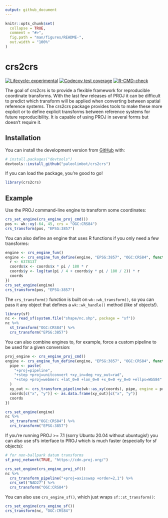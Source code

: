 ```yaml
---
output: github_document
---
```


<!-- README.md is generated from README.Rmd. Please edit that file -->

```r
knitr::opts_chunk$set(
  collapse = TRUE,
  comment = "#>",
  fig.path = "man/figures/README-",
  out.width = "100%"
)
```

# crs2crs

<!-- badges: start -->
[![Lifecycle: experimental](https://img.shields.io/badge/lifecycle-experimental-orange.svg)](https://lifecycle.r-lib.org/articles/stages.html#experimental)
[![Codecov test coverage](https://codecov.io/gh/paleolimbot/crs2crs/branch/master/graph/badge.svg)](https://codecov.io/gh/paleolimbot/crs2crs?branch=master)
[![R-CMD-check](https://github.com/paleolimbot/crs2crs/workflows/R-CMD-check/badge.svg)](https://github.com/paleolimbot/crs2crs/actions)
<!-- badges: end -->

The goal of crs2crs is to provide a flexible framework for reproducible coordinate transforms. With the last few releases of PROJ it can be difficult to predict which transform will be applied when converting between spatial reference systems. The crs2crs package provides tools to make these more explicit or to define explicit transforms between reference systems for future reproducibility. It is capable of using PROJ in several forms but doesn't require it.

## Installation

You can install the development version from [GitHub](https://github.com/) with:

``` r
# install.packages("devtools")
devtools::install_github("paleolimbot/crs2crs")
```

If you can load the package, you're good to go!

```r
library(crs2crs)
```

## Example

Use the PROJ command-line engine to transform some coordinates:

```r
crs_set_engine(crs_engine_proj_cmd())
pos <- wk::xy(-64, 45, crs = "OGC:CRS84")
crs_transform(pos, "EPSG:3857")
```

You can also define an engine that uses R functions if you only need a few transforms:

```r
engine <- crs_engine_fun()
engine <- crs_engine_fun_define(engine, "EPSG:3857", "OGC:CRS84", function(coords) {
  r <- 6378137
  coords$x <- coords$x * pi / 180 * r
  coords$y <- log(tan(pi / 4 + coords$y * pi / 180 / 2)) * r
  coords
})
crs_set_engine(engine)
crs_transform(pos, "EPSG:3857")
```

The `crs_transform()` function is built on `wk::wk_transform()`, so you can pass it any object that defines a `wk::wk_handle()` method (like sf objects!).

```r
library(sf)
nc <- read_sf(system.file("shape/nc.shp", package = "sf"))
nc %>% 
  st_transform("OGC:CRS84") %>% 
  crs_transform("EPSG:3857")
```

You can also combine engines to, for example, force a custom pipeline to be used for a given conversion:

```r
proj_engine <- crs_engine_proj_cmd()
engine <- crs_engine_fun_define(engine, "EPSG:3857", "OGC:CRS84", function(coords) {
  pipe <- paste(
    "+proj=pipeline",
    "+step +proj=unitconvert +xy_in=deg +xy_out=rad",
    "+step +proj=webmerc +lat_0=0 +lon_0=0 +x_0=0 +y_0=0 +ellps=WGS84"
  )
  xy_out <- crs_transform_pipeline(wk::as_xy(coords), pipe, engine = proj_engine)
  coords[c("x", "y")] <- as.data.frame(xy_out)[c("x", "y")]
  coords
})

crs_set_engine(engine)
nc %>%
  st_transform("OGC:CRS84") %>% 
  crs_transform("EPSG:3857")
```

If you're running PROJ >= 7.1 (sorry Ubuntu 20.04 without ubuntugis!) you can also use sf's interface to PROJ which is much faster (especially for sf objects):

```r
# for non-ballpark datum transforms
sf_proj_network(TRUE, "https://cdn.proj.org/")

crs_set_engine(crs_engine_proj_sf())
nc %>%
  crs_transform_pipeline("+proj=axisswap +order=2,1") %>% 
  crs_set("NAD27") %>% 
  crs_transform("OGC:CRS84")
```

You can also use `crs_engine_sf()`, which just wraps `sf::st_transform()`:

```r
crs_set_engine(crs_engine_sf())
crs_transform(nc, "OGC:CRS84")
```
